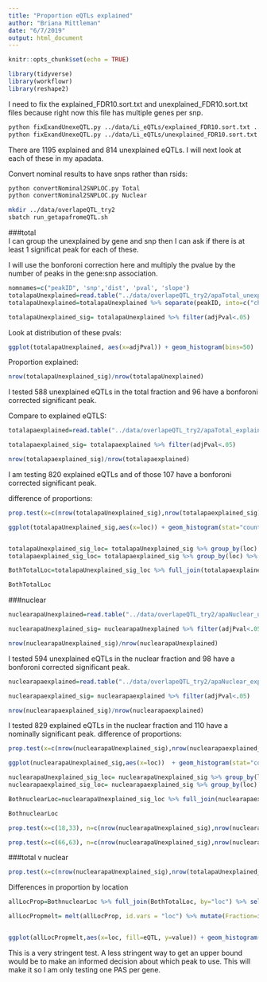 ```yaml
---
title: "Proportion eQTLs explained"
author: "Briana Mittleman"
date: "6/7/2019"
output: html_document
---
```


```r
knitr::opts_chunk$set(echo = TRUE)
```


```r
library(tidyverse)
library(workflowr)
library(reshape2)
```

I need to fix the explained_FDR10.sort.txt and unexplained_FDR10.sort.txt files because right now this file has multiple genes per snp.  

```bash
python fixExandUnexeQTL.py ../data/Li_eQTLs/explained_FDR10.sort.txt ../data/Li_eQTLs/explained_FDR10.sort_FIXED.txt
python fixExandUnexeQTL.py ../data/Li_eQTLs/unexplained_FDR10.sort.txt ../data/Li_eQTLs/unexplained_FDR10.sort_FIXED.txt
```


There are 1195 explained and 814 unexplained eQTLs. I will next look at each of these in my apadata.   

Convert nominal results to have snps rather than rsids:  
```bash
python convertNominal2SNPLOC.py Total
python convertNominal2SNPLOC.py Nuclear
```

```bash
mkdir ../data/overlapeQTL_try2
sbatch run_getapafromeQTL.sh


```


###total  
I can group the unexplained by gene and snp then I can ask if there is at least 1 significat peak for each of these.

I will use the bonforoni correction here and multiply the pvalue by the number of peaks in the gene:snp association. 

```r
nomnames=c("peakID", 'snp','dist', 'pval', 'slope')
totalapaUnexplained=read.table("../data/overlapeQTL_try2/apaTotal_unexplainedQTLs.txt", stringsAsFactors = F, col.names = nomnames)
totalapaUnexplained=totalapaUnexplained %>% separate(peakID, into=c("chr","start","end","geneID"), sep=":") %>% separate(geneID, into=c("gene", "loc", "strand", "PASnum"), sep="_") %>% group_by(gene, snp)  %>% mutate(nPeaks=n(), adjPval=pval* nPeaks)%>%  dplyr::slice(which.min(adjPval))

totalapaUnexplained_sig= totalapaUnexplained %>% filter(adjPval<.05)
```

Look at distribution of these pvals:

```r
ggplot(totalapaUnexplained, aes(x=adjPval)) + geom_histogram(bins=50)
```

Proportion explained:

```r
nrow(totalapaUnexplained_sig)/nrow(totalapaUnexplained)
```


I tested 588 unexplained eQTLs in the total fraction and 96 have a bonforoni corrected significant peak. 

Compare to explained eQTLS:  

```r
totalapaexplained=read.table("../data/overlapeQTL_try2/apaTotal_explainedQTLs.txt", stringsAsFactors = F, col.names = nomnames) %>% separate(peakID, into=c("chr","start","end","geneID"), sep=":") %>% separate(geneID, into=c("gene", "loc", "strand", "PASnum"), sep="_") %>% group_by(gene, snp) %>%  mutate(nPeaks=n(), adjPval=pval* nPeaks) %>%  dplyr::slice(which.min(adjPval))

totalapaexplained_sig= totalapaexplained %>% filter(adjPval<.05)

nrow(totalapaexplained_sig)/nrow(totalapaexplained)
```
I am testing 820 explained eQTLs and of those 107 have a bonforoni corrected significant peak. 
 
difference of proportions:

```r
prop.test(x=c(nrow(totalapaUnexplained_sig),nrow(totalapaexplained_sig)), n=c(nrow(totalapaUnexplained),nrow(totalapaexplained)))
```
```r
ggplot(totalapaUnexplained_sig,aes(x=loc)) + geom_histogram(stat="count",aes(y=..count../sum(..count..))) + labs(y="Proportion", title = "Total apaQTLs explaining eQTLs")



```


```r
totalapaUnexplained_sig_loc= totalapaUnexplained_sig %>% group_by(loc) %>% summarise(nLocTotalUn=n()) %>% mutate(propTotalUn=nLocTotalUn/nrow(totalapaUnexplained_sig))
totalapaexplained_sig_loc= totalapaexplained_sig %>% group_by(loc) %>% summarise(nLocTotalEx=n()) %>% mutate(propTotalEx=nLocTotalEx/nrow(totalapaexplained_sig))

BothTotalLoc=totalapaUnexplained_sig_loc %>% full_join(totalapaexplained_sig_loc,by="loc") %>%  replace_na(list(propTotalUn = 0, nLocTotalUn = 0,propTotalEx=0,nLocTotalEx=0  ))

BothTotalLoc
```


###nuclear  

```r
nuclearapaUnexplained=read.table("../data/overlapeQTL_try2/apaNuclear_unexplainedQTLs.txt", stringsAsFactors = F, col.names = nomnames) %>% separate(peakID, into=c("chr","start","end","geneID"), sep=":") %>% separate(geneID, into=c("gene", "loc", "strand", "PASnum"), sep="_") %>% group_by(gene, snp)  %>%  mutate(nPeaks=n(), adjPval=pval* nPeaks) %>% dplyr::slice(which.min(adjPval))

nuclearapaUnexplained_sig= nuclearapaUnexplained %>% filter(adjPval<.05)

nrow(nuclearapaUnexplained_sig)/nrow(nuclearapaUnexplained)
```

I tested 594 unexplained eQTLs in the nuclear fraction and 98 have a bonforoni corrected significant peak. 

```r
nuclearapaexplained=read.table("../data/overlapeQTL_try2/apaNuclear_explainedQTLs.txt", stringsAsFactors = F, col.names = nomnames) %>% separate(peakID, into=c("chr","start","end","geneID"), sep=":") %>% separate(geneID, into=c("gene", "loc", "strand", "PASnum"), sep="_") %>% group_by(gene, snp) %>%  mutate(nPeaks=n(), adjPval=pval* nPeaks) %>%  dplyr::slice(which.min(adjPval))

nuclearapaexplained_sig= nuclearapaexplained %>% filter(adjPval<.05)

nrow(nuclearapaexplained_sig)/nrow(nuclearapaexplained)
```
I tested 829 explained eQTLs in the nuclear fraction and 110 have a nominally significant peak. 
difference of proportions:

```r
prop.test(x=c(nrow(nuclearapaUnexplained_sig),nrow(nuclearapaexplained_sig)), n=c(nrow(nuclearapaUnexplained),nrow(nuclearapaexplained)))
```


```r
ggplot(nuclearapaUnexplained_sig,aes(x=loc))  + geom_histogram(stat="count",aes(y=..count../sum(..count..))) + labs(title = "Nuclear apaQTLs explaining eQTLs", y="Proportion")

```
```r
nuclearapaUnexplained_sig_loc= nuclearapaUnexplained_sig %>% group_by(loc) %>% summarise(nLocnuclearUn=n()) %>% mutate(propnuclearUn=nLocnuclearUn/nrow(nuclearapaUnexplained_sig))
nuclearapaexplained_sig_loc= nuclearapaexplained_sig %>% group_by(loc) %>% summarise(nLocnuclearEx=n()) %>% mutate(propnuclearEx=nLocnuclearEx/nrow(nuclearapaexplained_sig))

BothnuclearLoc=nuclearapaUnexplained_sig_loc %>% full_join(nuclearapaexplained_sig_loc,by="loc") %>%  replace_na(list(propnuclearUn = 0, nLocnuclearUn = 0,propnuclearEx=0,nLocnuclearEx=0  ))

BothnuclearLoc
```
```r
prop.test(x=c(18,33), n=c(nrow(nuclearapaUnexplained_sig),nrow(nuclearapaexplained_sig)))

prop.test(x=c(66,63), n=c(nrow(nuclearapaUnexplained_sig),nrow(nuclearapaexplained_sig)))
```


###total v nuclear  

```r
prop.test(x=c(nrow(nuclearapaUnexplained_sig),nrow(totalapaUnexplained_sig)), n=c(nrow(nuclearapaUnexplained),nrow(totalapaUnexplained)))
```

Differences in proportion by location
```r
allLocProp=BothnuclearLoc %>% full_join(BothTotalLoc, by="loc") %>% select(loc,propnuclearUn,propnuclearEx,propTotalUn,propTotalEx )

allLocPropmelt= melt(allLocProp, id.vars = "loc") %>% mutate(Fraction=ifelse(grepl("Total", variable), "Total", "Nuclear"),eQTL=ifelse(grepl("Un", variable), "Unexplained", "Explained"))


ggplot(allLocPropmelt,aes(x=loc, fill=eQTL, y=value)) + geom_histogram(stat="identity", position = "dodge") + facet_grid(~Fraction)+ labs(y="Proportion of PAS", title="apaQTLs overlaping eQTLs by PAS location")
```

This is a very stringent test. A less stringent way to get an upper bound would be to make an informed decision about which peak to use. This will make it so I am only testing one PAS per gene.  


